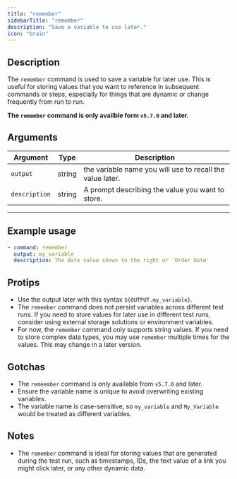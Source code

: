 ```yaml
---
title: "remember"
sidebarTitle: "remember"
description: "Save a variable to use later."
icon: "brain"
---
```


## Description

The `remember` command is used to save a variable for later use. This is useful for storing values that you want to reference in subsequent commands or steps, especially for things that are dynamic or change frequently from run to run.

**The `remember` command is only availble form `v5.7.0` and later.**

## Arguments

| Argument      | Type   | Description                                               |
| ------------- | ------ | --------------------------------------------------------- |
| `output`      | string | the variable name you will use to recall the value later. |
| `description` | string | A prompt describing the value you want to store.          |

---

## Example usage

```yaml
- command: remember
  output: my_variable
  description: The date value shown to the right or 'Order Date'
```

## Protips

- Use the output later with this syntax `${OUTPUT.my_variable}`.
- The `remember` command does not persist variables across different test runs. If you need to store values for later use in different test runs, consider using external storage solutions or environment variables.
- For now, the `remember` command only supports string values. If you need to store complex data types, you may use `remember` multiple times for the values. This may change in a later version.

## Gotchas

- The `remeember` command is only available from `v5.7.0` and later.
- Ensure the variable name is unique to avoid overwriting existing variables.
- The variable name is case-sensitive, so `my_variable` and `My_Variable` would be treated as different variables.

## Notes

- The `remember` command is ideal for storing values that are generated during the test run, such as timestamps, IDs, the text value of a link you might click later, or any other dynamic data.
